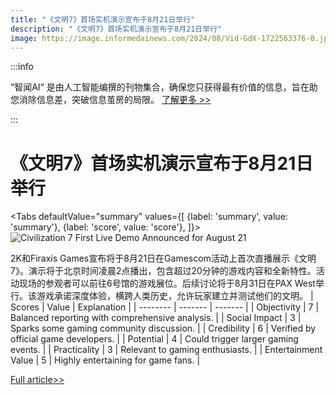 ```yaml
---
title: "《文明7》首场实机演示宣布于8月21日举行"
description: "《文明7》首场实机演示宣布于8月21日举行"
image: https://image.informedainews.com/2024/08/Vid-GdX-1722563376-0.jpg
---
```



:::info

“智闻AI“ 是由人工智能编撰的刊物集合，确保您只获得最有价值的信息，旨在助您消除信息差，突破信息茧房的局限。  [了解更多 >>](/)

:::

# 《文明7》首场实机演示宣布于8月21日举行


<Tabs
	defaultValue="summary"
	values={[
	{label: 'summary', value: 'summary'},
	{label: 'score', value: 'score'},
]}>
<TabItem value="summary">
<img
  src="https://image.informedainews.com/2024/08/Vid-GdX-1722563376-0.jpg"
  alt="Civilization 7 First Live Demo Announced for August 21"
/>



2K和Firaxis Games宣布将于8月21日在Gamescom活动上首次直播展示《文明7》。演示将于北京时间凌晨2点播出，包含超过20分钟的游戏内容和全新特性。活动现场的参观者可以前往6号馆的游戏展位。后续讨论将于8月31日在PAX West举行。该游戏承诺深度体验，横跨人类历史，允许玩家建立并测试他们的文明。
</TabItem>
<TabItem value="score">
	| Scores     | Value   | Explanation |
	| -------- | ------- | ------- |
	| Objectivity  | 7    | Balanced reporting with comprehensive analysis.    |
	| Social Impact | 3     | Sparks some gaming community discussion.    |
	| Credibility    | 6    | Verified by official game developers.    |
	| Potential    | 4    | Could trigger larger gaming events.    |
	| Practicality    | 3    | Relevant to gaming enthusiasts.    |
	| Entertainment Value    | 5    | Highly entertaining for game fans.    |
</TabItem>
</Tabs>

[Full article>>](https://www.cnbeta.com.tw/articles/game/1440689.htm)
